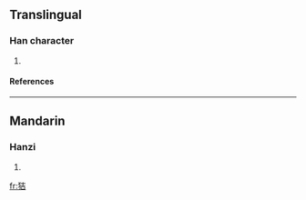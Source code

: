 ==Translingual==
===Han character===
{{Han char|rn=94|rad=犬|as=06|sn=9|four=4426<sub>1</sub>|canj=大竹土口 (KHGR)}}
# {{defn|Han|sort=犬06}}
====References====
{{Han ref|kx=0710.170|dkj=20374|dj=1122.180|hdz=21343.020|uh=72E4|ud=29412|bh=CFBF|bd=53183}}

----
==Mandarin==
===Hanzi===
{{cmn-hanzi|pin=[[jí]] (ji2)|wg=chi<sup>2</sup>}}
# {{defn|Mandarin}}

[[fr:狤]]